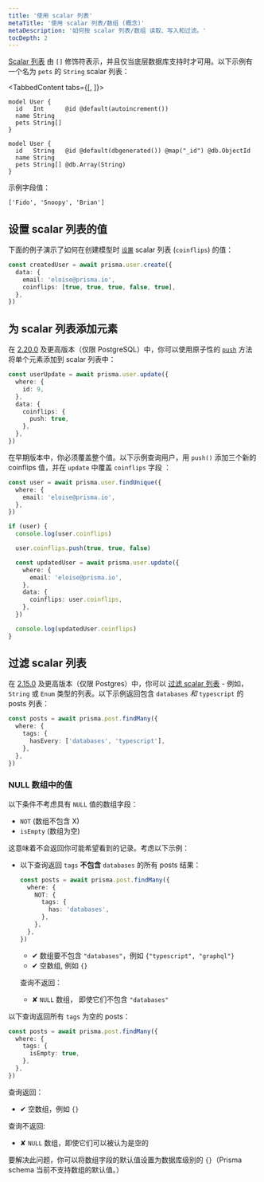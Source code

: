 ```yaml
---
title: '使用 scalar 列表'
metaTitle: '使用 scalar 列表/数组 (概念)'
metaDescription: '如何按 scalar 列表/数组 读取、写入和过滤。'
tocDepth: 2
---
```


<TopBlock>

[Scalar 列表](../../../../../reference/api-reference/prisma-schema-reference#-modifier) <span class="api"></span> 由 `[]` 修饰符表示，并且仅当底层数据库支持时才可用。以下示例有一个名为 `pets` 的 `String` scalar 列表：

<TabbedContent tabs={[<FileWithIcon text="Relational databases" icon="database"/>, <FileWithIcon text="MongoDB" icon="database"/>]}>
<tab>

```prisma highlight=4;normal
model User {
  id   Int      @id @default(autoincrement())
  name String
  pets String[]
}
```

</tab>
<tab>

```prisma highlight=4;normal
model User {
  id   String   @id @default(dbgenerated()) @map("_id") @db.ObjectId
  name String
  pets String[] @db.Array(String)
}
```

</tab>
</TabbedContent>

示例字段值：

```json5
['Fido', 'Snoopy', 'Brian']
```

</TopBlock>

## 设置 scalar 列表的值

下面的例子演示了如何在创建模型时 [`设置`](../../../../reference/api-reference/prisma-client-reference#set-1) <span class="api"></span> scalar 列表 (`coinflips`) 的值：

```ts
const createdUser = await prisma.user.create({
  data: {
    email: 'eloise@prisma.io',
    coinflips: [true, true, true, false, true],
  },
})
```

## 为 scalar 列表添加元素

在 [2.20.0](https://github.com/prisma/prisma/releases/2.20.0) 及更高版本（仅限 PostgreSQL）中，你可以使用原子性的 [`push`](../../../../reference/api-reference/prisma-client-reference#push) <span class="api"></span> 方法将单个元素添加到 scalar 列表中：

```ts
const userUpdate = await prisma.user.update({
  where: {
    id: 9,
  },
  data: {
    coinflips: {
      push: true,
    },
  },
})
```

在早期版本中，你必须覆盖整个值。以下示例查询用户，用 `push()` 添加三个新的 coinflips 值，并在 `update` 中覆盖 `coinflips` 字段 ：

```ts
const user = await prisma.user.findUnique({
  where: {
    email: 'eloise@prisma.io',
  },
})

if (user) {
  console.log(user.coinflips)

  user.coinflips.push(true, true, false)

  const updatedUser = await prisma.user.update({
    where: {
      email: 'eloise@prisma.io',
    },
    data: {
      coinflips: user.coinflips,
    },
  })

  console.log(updatedUser.coinflips)
}
```

## 过滤 scalar 列表

在 [2.15.0](https://github.com/prisma/prisma/releases/2.15.0) 及更高版本（仅限 Postgres）中，你可以 [过滤 scalar 列表](../../../../reference/api-reference/prisma-client-reference#scalar-list-filters) <span class="api"></span> - 例如， `String` 或 `Enum` 类型的列表。以下示例返回包含 `databases` _和_ `typescript` 的 posts 列表：

```ts
const posts = await prisma.post.findMany({
  where: {
    tags: {
      hasEvery: ['databases', 'typescript'],
    },
  },
})
```

### <inlinecode>NULL</inlinecode> 数组中的值

以下条件不考虑具有 `NULL` 值的数组字段：

- `NOT` (数组不包含 X)
- `isEmpty` (数组为空)

这意味着不会返回你可能希望看到的记录。考虑以下示例：

- 以下查询返回 `tags` **不包含** `databases` 的所有 posts 结果：

  ```ts
  const posts = await prisma.post.findMany({
    where: {
      NOT: {
        tags: {
          has: 'databases',
        },
      },
    },
  })
  ```

  - ✔ 数组要不包含 `"databases"`，例如 `{"typescript", "graphql"}`
  - ✔ 空数组, 例如 `{}`

  查询不返回：

  - ✘ `NULL` 数组， 即使它们不包含 `"databases"`

以下查询返回所有 `tags` 为空的 posts：

```ts
const posts = await prisma.post.findMany({
  where: {
    tags: {
      isEmpty: true,
    },
  },
})
```

查询返回：

- ✔ 空数组，例如 `{}`

查询不返回:

- ✘ `NULL` 数组，即使它们可以被认为是空的

要解决此问题，你可以将数组字段的默认值设置为数据库级别的 `{}`（Prisma schema 当前不支持数组的默认值。）

